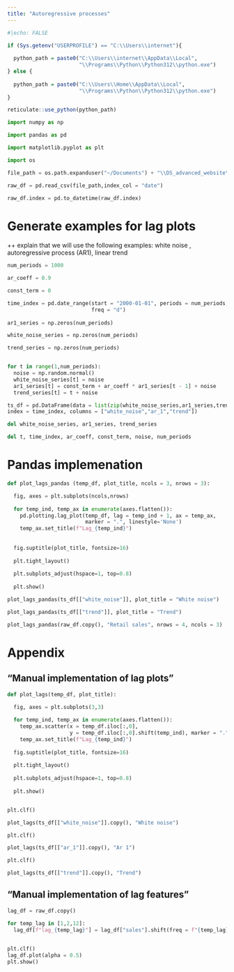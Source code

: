 ```yaml
---
title: "Autoregressive processes"
---
```


```r
#|echo: FALSE

if (Sys.getenv("USERPROFILE") == "C:\\Users\\internet"){
  
  python_path = paste0("C:\\Users\\internet\\AppData\\Local",
                       "\\Programs\\Python\\Python312\\python.exe")
} else {
  
  python_path = paste0("C:\\Users\\Home\\AppData\\Local",
                       "\\Programs\\Python\\Python312\\python.exe")
}

reticulate::use_python(python_path)

```

```python

import numpy as np

import pandas as pd

import matplotlib.pyplot as plt

import os 

```


```python

file_path = os.path.expanduser("~/Documents") + "\\DS_advanced_website\\data\\example_retail_sales.csv"

raw_df = pd.read_csv(file_path,index_col = "date")

raw_df.index = pd.to_datetime(raw_df.index)


```

# Generate examples for lag plots

++ explain that we will use the following examples:
white noise , autoregressive process (AR1), linear trend


```python

num_periods = 1000

ar_coeff = 0.9

const_term = 0

time_index = pd.date_range(start = "2000-01-01", periods = num_periods,
                           freq = "d")
                           
ar1_series = np.zeros(num_periods)

white_noise_series = np.zeros(num_periods)

trend_series = np.zeros(num_periods)


for t in range(1,num_periods):
  noise = np.random.normal()
  white_noise_series[t] = noise
  ar1_series[t] = const_term + ar_coeff * ar1_series[t - 1] + noise
  trend_series[t] = t + noise

ts_df = pd.DataFrame(data = list(zip(white_noise_series,ar1_series,trend_series)),
index = time_index, columns = ["white_noise","ar_1","trend"])

del white_noise_series, ar1_series, trend_series

del t, time_index, ar_coeff, const_term, noise, num_periods

```



# Pandas implemenation

```python


def plot_lags_pandas (temp_df, plot_title, ncols = 3, nrows = 3):

  fig, axes = plt.subplots(ncols,nrows)
  
  for temp_ind, temp_ax in enumerate(axes.flatten()):
    pd.plotting.lag_plot(temp_df, lag = temp_ind + 1, ax = temp_ax,
                         marker = ".", linestyle='None')
    temp_ax.set_title(f"Lag_{temp_ind}")
    
 
  fig.suptitle(plot_title, fontsize=16)
  
  plt.tight_layout()
  
  plt.subplots_adjust(hspace=1, top=0.8)
  
  plt.show()


```

```python

plot_lags_pandas(ts_df[["white_noise"]], plot_title = "White noise")

```


```python

plot_lags_pandas(ts_df[["trend"]], plot_title = "Trend")

```


```python

plot_lags_pandas(raw_df.copy(), "Retail sales", nrows = 4, ncols = 3)

```


# Appendix

## "Manual implementation of lag plots"

```python


def plot_lags(temp_df, plot_title):

  fig, axes = plt.subplots(3,3)
  
  for temp_ind, temp_ax in enumerate(axes.flatten()):
    temp_ax.scatter(x = temp_df.iloc[:,0],
                    y = temp_df.iloc[:,0].shift(temp_ind), marker = ".")
    temp_ax.set_title(f"Lag_{temp_ind}")
  
  fig.suptitle(plot_title, fontsize=16)
  
  plt.tight_layout()
  
  plt.subplots_adjust(hspace=1, top=0.8)
  
  plt.show()



```

```python

plt.clf()

plot_lags(ts_df[["white_noise"]].copy(), "White noise")

```

```python

plt.clf()

plot_lags(ts_df[["ar_1"]].copy(), "Ar 1")


```

```python

plt.clf()

plot_lags(ts_df[["trend"]].copy(), "Trend")


```


## "Manual implementation of lag features"


```python

lag_df = raw_df.copy()

for temp_lag in [1,2,12]:
  lag_df[f"lag_{temp_lag}"] = lag_df["sales"].shift(freq = f"{temp_lag}MS")
  

```

```python

plt.clf()
lag_df.plot(alpha = 0.5)
plt.show()

```

